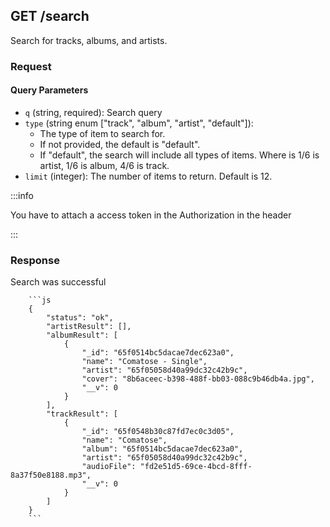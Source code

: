 
## GET /search

Search for tracks, albums, and artists.

### Request

#### Query Parameters

-   `q` (string, required): Search query
-   `type` (string enum ["track", "album", "artist", "default"]):
    -   The type of item to search for.
    -   If not provided, the default is "default".
    -   If "default", the search will include all types of items. Where is 1/6 is artist, 1/6 is album, 4/6 is track.
-   `limit` (integer): The number of items to return. Default is 12.

:::info

You have to attach a access token in the Authorization in the header

:::

### Response

<Tabs>
  	<TabItem value="200" label="200" default>
        Search was successful

        ```js
        {
            "status": "ok",
            "artistResult": [],
            "albumResult": [
                {
                    "_id": "65f0514bc5dacae7dec623a0",
                    "name": "Comatose - Single",
                    "artist": "65f05058d40a99dc32c42b9c",
                    "cover": "8b6aceec-b398-488f-bb03-088c9b46db4a.jpg",
                    "__v": 0
                }
            ],
            "trackResult": [
                {
                    "_id": "65f0548b30c87fd7ec0c3d05",
                    "name": "Comatose",
                    "album": "65f0514bc5dacae7dec623a0",
                    "artist": "65f05058d40a99dc32c42b9c",
                    "audioFile": "fd2e51d5-69ce-4bcd-8fff-8a37f50e8188.mp3",
                    "__v": 0
                }
            ]
        }
        ```

</TabItem>
</Tabs>

